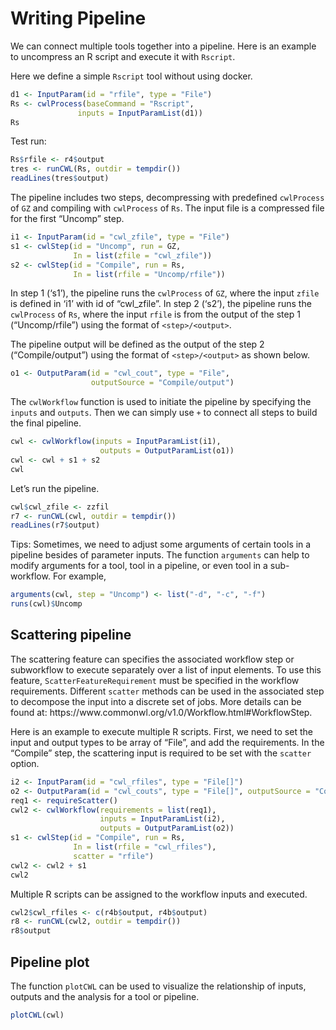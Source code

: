 # Writing Pipeline

We can connect multiple tools together into a pipeline. Here is an
example to uncompress an R script and execute it with `Rscript`.

Here we define a simple `Rscript` tool without using docker.
```r
d1 <- InputParam(id = "rfile", type = "File")
Rs <- cwlProcess(baseCommand = "Rscript",
               inputs = InputParamList(d1))
Rs
```

Test run:
```r
Rs$rfile <- r4$output
tres <- runCWL(Rs, outdir = tempdir())
readLines(tres$output)
```

The pipeline includes two steps, decompressing with predefined
`cwlProcess` of `GZ` and compiling with `cwlProcess` of `Rs`. The
input file is a compressed file for the first "Uncomp" step.

```r
i1 <- InputParam(id = "cwl_zfile", type = "File")
s1 <- cwlStep(id = "Uncomp", run = GZ,
              In = list(zfile = "cwl_zfile"))
s2 <- cwlStep(id = "Compile", run = Rs,
              In = list(rfile = "Uncomp/rfile"))
```

In step 1 ('s1'), the pipeline runs the `cwlProcess` of `GZ`, where
the input `zfile` is defined in 'i1' with id of "cwl_zfile". In step 2
('s2'), the pipeline runs the `cwlProcess` of `Rs`, where the input
`rfile` is from the output of the step 1 ("Uncomp/rfile") using the
format of `<step>/<output>`.

The pipeline output will be defined as the output of the step 2
("Compile/output") using the format of `<step>/<output>` as shown
below.

```r
o1 <- OutputParam(id = "cwl_cout", type = "File",
                  outputSource = "Compile/output")
```

The `cwlWorkflow` function is used to initiate the pipeline by
specifying the `inputs` and `outputs`. Then we can simply use `+` to
connect all steps to build the final pipeline.

```r
cwl <- cwlWorkflow(inputs = InputParamList(i1),
                    outputs = OutputParamList(o1))
cwl <- cwl + s1 + s2
cwl
```

Let's run the pipeline.
```r
cwl$cwl_zfile <- zzfil
r7 <- runCWL(cwl, outdir = tempdir())
readLines(r7$output)
```

Tips: Sometimes, we need to adjust some arguments of certain tools in
a pipeline besides of parameter inputs. The function `arguments` can
help to modify arguments for a tool, tool in a pipeline, or even tool
in a sub-workflow. For example,

```r
arguments(cwl, step = "Uncomp") <- list("-d", "-c", "-f")
runs(cwl)$Uncomp
```


## Scattering pipeline
The scattering feature can specifies the associated workflow step or
subworkflow to execute separately over a list of input elements. To
use this feature, `ScatterFeatureRequirement` must be specified in the
workflow requirements. Different `scatter` methods can be used in the
associated step to decompose the input into a discrete set of
jobs. More details can be found at:
https://www.commonwl.org/v1.0/Workflow.html#WorkflowStep.

Here is an example to execute multiple R scripts. First, we need to
set the input and output types to be array of "File", and add the
requirements. In the "Compile" step, the scattering input is required
to be set with the `scatter` option.

```r
i2 <- InputParam(id = "cwl_rfiles", type = "File[]")
o2 <- OutputParam(id = "cwl_couts", type = "File[]", outputSource = "Compile/output")
req1 <- requireScatter()
cwl2 <- cwlWorkflow(requirements = list(req1),
                    inputs = InputParamList(i2),
                    outputs = OutputParamList(o2))
s1 <- cwlStep(id = "Compile", run = Rs,
              In = list(rfile = "cwl_rfiles"),
              scatter = "rfile")
cwl2 <- cwl2 + s1
cwl2
```

Multiple R scripts can be assigned to the workflow inputs and executed.

```r
cwl2$cwl_rfiles <- c(r4b$output, r4b$output)
r8 <- runCWL(cwl2, outdir = tempdir())
r8$output
```

## Pipeline plot
The function `plotCWL` can be used to visualize the relationship of
inputs, outputs and the analysis for a tool or pipeline.

```r
plotCWL(cwl)
```


